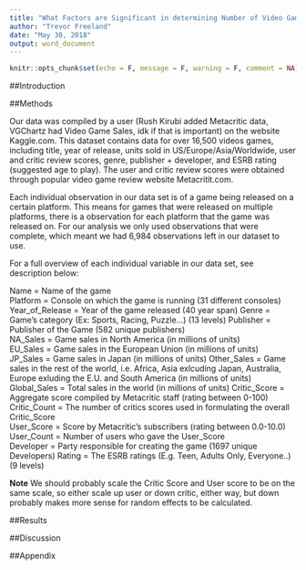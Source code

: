 ```yaml
---
title: "What Factors are Significant in determining Number of Video Games Sold"
author: "Trevor Freeland"
date: "May 30, 2018"
output: word_document
---
```


```r
knitr::opts_chunk$set(echo = F, message = F, warning = F, comment = NA)
```

##Introduction



##Methods

Our data was compiled by a user (Rush Kirubi added Metacritic data, VGChartz had Video Game Sales, idk if that is important) on the website Kaggle.com. This dataset contains data for over 16,500 videos games, including title, year of release, units sold in US/Europe/Asia/Worldwide, user and critic review scores, genre, publisher + developer, and ESRB rating (suggested age to play). The user and critic review scores were obtained through popular video game review website Metacritit.com. 

Each individual observation in our data set is of a game being released on a certain platform. This means for games that were released on multiple platforms, there is a observation for each platform that the game was released on. For our analysis we only used observations that were complete, which meant we had 6,984 observations left in our dataset to use. 

For a full overview of each individual variable in our data set, see description below:

Name = Name of the game  
Platform = Console on which the game is running  (31 different consoles)
Year_of_Release = Year of the game released  (40 year span)
Genre = Game's category (Ex: Sports, Racing, Puzzle...)  (13 levels)
Publisher = Publisher of the Game  (582 unique publishers)  
NA_Sales = Game sales in North America (in millions of units)  
EU_Sales = Game sales in the European Union (in millions of units)  
JP_Sales = Game sales in Japan (in millions of units)
Other_Sales = Game sales in the rest of the world, i.e. Africa, Asia exlcuding Japan, Australia, Europe exluding the E.U. and South America (in millions of units)  
Global_Sales = Total sales in the world (in millions of units)
Critic_Score = Aggregate score compiled by Metacritic staff (rating between 0-100)  
Critic_Count = The number of critics scores used in formulating the overall Critic_Score  
User_Score = Score by Metacritic's subscribers  (rating between 0.0-10.0)
User_Count = Number of users who gave the User_Score  
Developer = Party responsible for creating the game  (1697 unique Developers)
Rating = The ESRB ratings (E.g. Teen, Adults Only, Everyone..) (9 levels)


**Note** We should probably scale the Critic Score and User score to be on the same scale, so either scale up user or down critic, either way, but down probably makes more sense for random effects to be calculated. 

##Results



##Discussion



##Appendix


